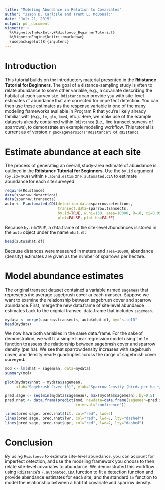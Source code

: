 ```yaml
---
title: "Modeling Abundance in Relation to Covariates"
author: "Jason D. Carlisle and Trent L. McDonald"
date: "July 21, 2015"
output: pdf_document
vignette: >
  %\VignetteIndexEntry{Rdistance_BeginnerTutorial}
  %\VignetteEngine{knitr::rmarkdown}
  \usepackage[utf8]{inputenc}
---
```


# Introduction
This tutorial builds on the introductory material presented in the **Rdistance Tutorial for Beginners**.  The goal of a distance-sampling study is often to relate abundance to some other variable, e.g., a covariate describing the habitat at each survey site.  `Rdistance` can provide you with site-level estimates of abundance that are corrected for imperfect detection. You can then use these estimates as the response variable in one of the many modeling frameworks available in Program R that you're likely already familiar with (e.g., `lm`, `glm`, `lme4`, etc.).  Here, we make use of the example datasets already contained within `Rdistance` (i.e., line transect surveys of sparrows), to demonstrate an example modeling workflow.  This tutorial is current as of version `r packageVersion("Rdistance")` of `Rdistance`.

# Estimate abundance at each site
The process of generating an overall, study-area estimate of abundance is outlined in the **Rdistance Tutorial for Beginners**.  Use the `by.id` argument (`by.id=TRUE`) within `F.abund.estim` or `F.automated.CDA` to estimate abundance for each site surveyed.

```r
require(Rdistance)
data(sparrow.detections)
data(sparrow.transects)
auto <- F.automated.CDA(detection.data=sparrow.detections,
                        transect.data=sparrow.transects,
                        by.id=TRUE, w.hi=150, area=10000, R=10, ci=0.95,
                        plot=FALSE, plot.bs=FALSE)

```

Because `by.id=TRUE`, a data.frame of the site-level abundances is stored in the `auto` object under the name `nhat.df`:

```r
head(auto$nhat.df)
```

Because distances were measured in meters and `area=10000`, abundance (density) estimates are given as the number of sparrows per hectare.

# Model abundance estimates

The original transect dataset contained a variable named `sagemean` that represents the average sagebrush cover at each transect.  Suppose we want to examine the relationship between sagebrush cover and sparrow abundance.  First, merge the new data.frame of site-level abundance estimates back to the orignial transect data.frame that includes `sagemean`.


```r
mydata <- merge(sparrow.transects, auto$nhat.df, by="siteID")
head(mydata)
```


We now have both variables in the same data.frame.  For the sake of demonstration, we will fit a simple linear regression model using the `lm` function to assess the relationship between sagebrush cover and sparrow density (per ha).  We see that sparrow density increases with sagebrush cover, and density nearly quadruples across the range of sagebrush cover surveyed.

```r
mod <- lm(nhat ~ sagemean, data=mydata)
summary(mod)
```

```r
plot(mydata$nhat ~ mydata$sagemean,
     xlab="Sagebrush Cover (%)", ylab="Sparrow Density (birds per ha +/- 95% CI)")

pred.sage <- seq(min(mydata$sagemean), max(mydata$sagemean), by=0.5)
pred.nhat <- data.frame(predict(mod, newdata=data.frame(sagemean=pred.sage),
                                interval="confidence"))

lines(pred.sage, pred.nhat$fit, col="red", lwd=3)
lines(pred.sage, pred.nhat$lwr, col="red", lwd=2, lty="dashed")
lines(pred.sage, pred.nhat$upr, col="red", lwd=2, lty="dashed")

```


# Conclusion
By using `Rdistance` to estimate site-level abundance, you can account for imperfect detection, and use the modeling framework you choose to then relate site-level covariates to abundance.  We demonstrated this workflow using `Rdistance`'s `F.automated.CDA` function to fit a detection function and provide abundance estimates for each site, and the standard `lm` function to model the relationship between a habitat covariate and sparrow density.